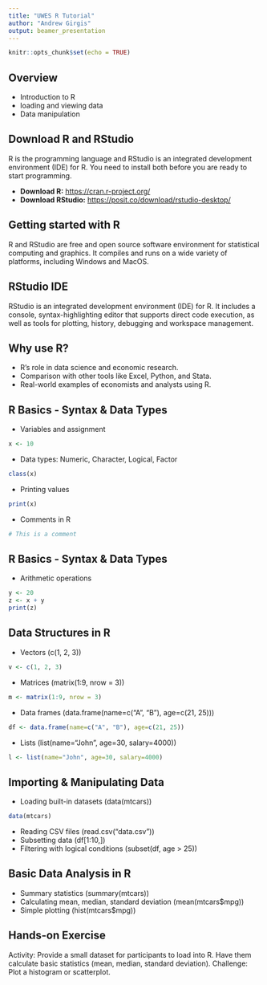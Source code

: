 ```yaml
---
title: "UWES R Tutorial"
author: "Andrew Girgis"
output: beamer_presentation
---
```


```r
knitr::opts_chunk$set(echo = TRUE)
```

## Overview

- Introduction to R
- loading and viewing data
- Data manipulation

## Download R and RStudio

R is the programming language and RStudio is an integrated development environment (IDE) for R. You need to install both before you are ready to start programming.

- **Download R:** [https://cran.r-project.org/](https://cran.r-project.org/)
- **Download RStudio:** [https://posit.co/download/rstudio-desktop/](https://posit.co/download/rstudio-desktop/)

## Getting started with R

R and RStudio are free and open source software environment for statistical computing and graphics. It compiles and runs on a wide variety of platforms, including Windows and MacOS.

## RStudio IDE

RStudio is an integrated development environment (IDE) for R. It includes a console, syntax-highlighting editor that supports direct code execution, as well as tools for plotting, history, debugging and workspace management.

## Why use R?

- R’s role in data science and economic research.
- Comparison with other tools like Excel, Python, and Stata.
- Real-world examples of economists and analysts using R.


## R Basics - Syntax & Data Types

- Variables and assignment 
```r
x <- 10
```
- Data types: Numeric, Character, Logical, Factor
```r
class(x)
```
- Printing values
```r
print(x)
```
- Comments in R 
```r
# This is a comment
```

## R Basics - Syntax & Data Types

- Arithmetic operations
```r
y <- 20
z <- x + y
print(z)
```

## Data Structures in R

- Vectors (c(1, 2, 3))
```r
v <- c(1, 2, 3)
```

- Matrices (matrix(1:9, nrow = 3))
```r
m <- matrix(1:9, nrow = 3)
```

- Data frames (data.frame(name=c("A", "B"), age=c(21, 25)))
```r
df <- data.frame(name=c("A", "B"), age=c(21, 25))
```

- Lists (list(name="John", age=30, salary=4000))
```r
l <- list(name="John", age=30, salary=4000)
```


## Importing & Manipulating Data

- Loading built-in datasets (data(mtcars))
```r
data(mtcars)
```
- Reading CSV files (read.csv("data.csv"))
- Subsetting data (df[1:10,])
- Filtering with logical conditions (subset(df, age > 25))

## Basic Data Analysis in R

- Summary statistics (summary(mtcars))
- Calculating mean, median, standard deviation (mean(mtcars$mpg))
- Simple plotting (hist(mtcars$mpg))

## Hands-on Exercise
Activity:
Provide a small dataset for participants to load into R.
Have them calculate basic statistics (mean, median, standard deviation).
Challenge: Plot a histogram or scatterplot.
